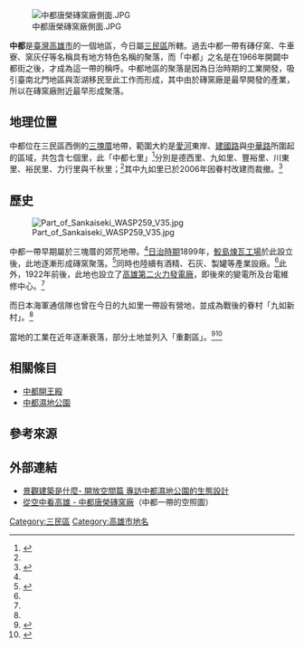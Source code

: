 [[File:中都唐榮磚窯廠側面.JPG|thumb]]

'''中都'''是[[臺灣|臺灣]][[高雄市|高雄市]]的一個地區，今日屬[[三民區|三民區]]所轄。過去中都一帶有磚仔窯、牛車寮、窯灰仔等名稱具有地方特色名稱的聚落，而「中都」之名是在1966年開闢中都街之後，才成為這一帶的稱呼{{r|吳}}。中都地區的聚落是因為日治時期的工業開發，吸引臺南北門地區與澎湖移民至此工作而形成，其中由於磚窯廠是最早開發的產業，所以在磚窯廠附近最早形成聚落{{r|吳}}。

==地理位置==
中都位在三民區西側的[[三塊厝_(高雄市)|三塊厝]]地帶，範圍大約是[[愛河|愛河]]東岸、[[建國路_(高雄市)|建國路]]與[[中華路_(高雄市)|中華路]]所圍起的區域，共包含七個里，此「中都七里」<ref>{{cite web|url=http://pwbmo.kcg.gov.tw/canews/canewskuwasia.asp?id=1766|title=再造中都磚窯廠往日風華、重新活化中都地區|publisher=高雄市政府工務局養護工程處|accessdate=2011-01-18|deadurl=yes|archiveurl=https://archive.is/20120719015141/http://pwbmo.kcg.gov.tw/canews/canewskuwasia.asp?id=1766|archivedate=2012-07-19}}</ref>分別是德西里、九如里、豐裕里、川東里、裕民里、力行里與千秋里；<ref name="yau"/>其中九如里已於2006年因眷村改建而裁撤。<ref>{{cite web|url=http://cabu.kcg.gov.tw/ViewDefPage/viewDefPage.aspx?menuid=203|title=行政區劃紀事|publisher=高雄市政府民政局|accessdate=2011-01-18|deadurl=yes|archiveurl=https://web.archive.org/web/20110114084942/http://cabu.kcg.gov.tw/ViewDefPage/viewDefPage.aspx?menuid=203|archivedate=2011-01-14}}</ref>

==歷史==
[[File:Part_of_Sankaiseki_WASP259_V35.jpg|thumb]]

中都一帶早期屬於三塊厝的郊荒地帶。<ref name="yau"/>[[臺灣日治時期|日治時期]]1899年，[[中都唐榮磚窯廠|鮫島煉瓦工場]]於此設立後，此地逐漸形成磚窯聚落。<ref name="yau">{{cite book|title=磚仔窯的故事|publisher=高雄市政府文化局|year=2003|isbn=9570165197}}</ref>同時也陸續有酒精、石灰、製罐等產業設廠。<ref name="yau"/>此外，1922年前後，此地也設立了[[高雄第二火力發電廠|高雄第二火力發電廠]]，即後來的變電所及台電維修中心。<ref name="yau"/>

而日本海軍通信隊也曾在今日的九如里一帶設有營地，並成為戰後的眷村「九如新村」。<ref name="yau"/>

當地的工業在近年逐漸衰落，部分土地並列入「重劃區」。<ref>{{cite web|url=http://urban-web.kcg.gov.tw/ksnew/web_page/KDA020100.jsp?PK01=20100929101025|title=中都工業區都市計畫變更案內政部審議通過|publisher=高雄市政府都市發展局|date=2007-11-16|accessdate=2011-01-19|deadurl=yes|archiveurl=https://archive.is/20120716020521/http://urban-web.kcg.gov.tw/ksnew/web_page/KDA020100.jsp?PK01=20100929101025|archivedate=2012-07-16}}</ref><ref>{{cite news|url=http://tw.nextmedia.com/applenews/article/art_id/31845705/IssueID/20090808|title=高雄市4區域年底動工 中都重劃區 鄰愛河地段讚|publisher=蘋果日報|date=2009-08-08|accessdate=2011-01-19|archive-url=https://web.archive.org/web/20101209011819/http://tw.nextmedia.com/applenews/article/art_id/31845705/IssueID/20090808|archive-date=2010-12-09|dead-url=yes}}</ref>

== 相關條目 ==
*[[中都開王殿|中都開王殿]]
*[[中都濕地公園|中都濕地公園]]

==參考來源==
{{reflist|refs=
<ref name="吳">{{Cite journal|author=吳念穎 |title= 〈風雨飄搖的中都開王殿〉|journal=《高雄文獻》|volume=1 |issue=3、4 |publisher=高雄市立歷史博物館 |issn=2222-8306  |pages=頁217－222 |date=2011-12}}</ref>
}}

==外部連結==
*[http://www.landscape.org.tw/news/activities/15 景觀建築是什麼- 開放空間篇 專訪中都濕地公園的生態設計]{{Wayback|url=http://www.landscape.org.tw/news/activities/15 |date=20140714200454 }}
*[https://archive.is/20121222102942/http://urban-web.kcg.gov.tw:8080/airks/web_page/KDA130300.jsp?KDA012001=20090508102600 從空中看高雄 - 中都唐榮磚窯廠]（中都一帶的空照圖）

[[Category:三民區|Category:三民區]]
[[Category:高雄市地名|Category:高雄市地名]]